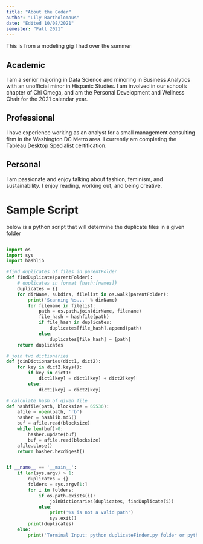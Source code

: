 ```yaml
---
title: "About the Coder"
author: "Lily Bartholomaus"
date: "Edited 10/08/2021"
semester: "Fall 2021"
---
```


This is from a modeling gig I had over the summer


## Academic
I am a senior majoring in Data Science and minoring in Business Analytics with an unofficial minor in Hispanic Studies. 
I am involved in our school's chapter of Chi Omega, and am the Personal Development and Wellness Chair for the 2021 calendar year. 
 
## Professional
I have experience working as an analyst for a small management consulting firm in the Washington DC Metro area. 
I currently am completing the Tableau Desktop Specialist certification.

## Personal
I am passionate and enjoy talking about fashion, feminism, and sustainability.
I enjoy reading, working out, and being creative.


# Sample Script
below is a python script that will determine the duplicate files in a given folder

```python

import os
import sys
import hashlib

#find duplicates of files in parentFolder
def findDuplicate(parentFolder):
    # duplicates in format {hash:[names]}
    duplicates = {}
    for dirName, subdirs, filelist in os.walk(parentFolder):
        print('Scanning %s...' % dirName)
        for filename in filelist:
            path = os.path.join(dirName, filename)
            file_hash = hashfile(path)
            if file_hash in duplicates:
                duplicates[file_hash].append(path)
            else:
                duplicates[file_hash] = [path]
    return duplicates

# join two dictionaries
def joinDictionaries(dict1, dict2):
    for key in dict2.keys():
        if key in dict1:
            dict1[key] = dict1[key] + dict2[key]
        else:
            dict1[key] = dict2[key]

# calculate hash of given file
def hashfile(path, blocksize = 65536):
    afile = open(path, 'rb')
    hasher = hashlib.md5()
    buf = afile.read(blocksize)
    while len(buf)>0:
        hasher.update(buf)
        buf = afile.read(blocksize)
    afile.close()
    return hasher.hexdigest()


if __name__ == '__main__':
    if len(sys.argv) > 1:
        duplicates = {}
        folders = sys.argv[1:]
        for i in folders:
            if os.path.exists(i):
                joinDictionaries(duplicates, findDuplicate(i))
            else:
                print('%s is not a valid path')
                sys.exit()
        print(duplicates)
    else:
        print('Terminal Input: python duplicateFinder.py folder or python duplicateFinder.py folder1 folder2 folder3')
        
 ```
